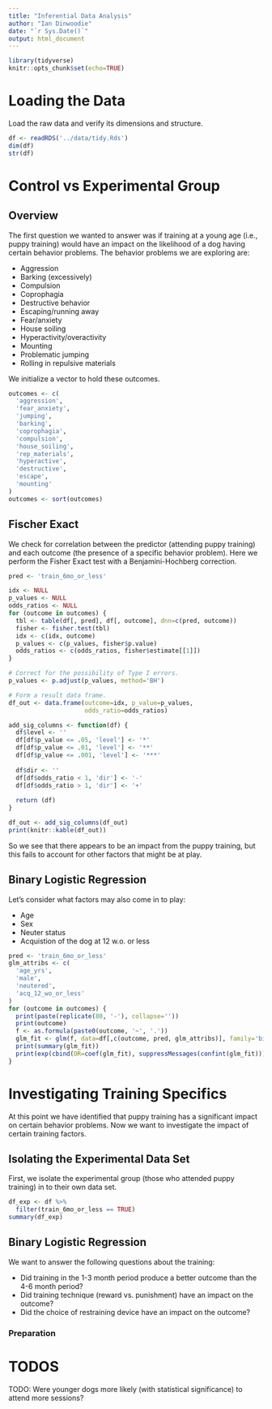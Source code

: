 ```yaml
---
title: "Inferential Data Analysis"
author: "Ian Dinwoodie"
date: "`r Sys.Date()`"
output: html_document
---
```


```r
library(tidyverse)
knitr::opts_chunk$set(echo=TRUE)
```

# Loading the Data

Load the raw data and verify its dimensions and structure.

```r
df <- readRDS('../data/tidy.Rds')
dim(df)
str(df)
```

# Control vs Experimental Group

## Overview

The first question we wanted to answer was if training at a young age (i.e.,
puppy training) would have an impact on the likelihood of a dog having certain
behavior problems. The behavior problems we are exploring are:

- Aggression
- Barking (excessively)
- Compulsion
- Coprophagia
- Destructive behavior
- Escaping/running away
- Fear/anxiety
- House soiling
- Hyperactivity/overactivity
- Mounting
- Problematic jumping
- Rolling in repulsive materials

We initialize a vector to hold these outcomes.

```r
outcomes <- c(
  'aggression',
  'fear_anxiety',
  'jumping',
  'barking',
  'coprophagia',
  'compulsion',
  'house_soiling',
  'rep_materials',
  'hyperactive',
  'destructive',
  'escape',
  'mounting'
)
outcomes <- sort(outcomes)
```

## Fischer Exact

We check for correlation between the predictor (attending puppy training) and
each outcome (the presence of a specific behavior problem). Here we perform the
Fisher Exact test with a Benjamini-Hochberg correction.

```r
pred <- 'train_6mo_or_less'

idx <- NULL
p_values <- NULL
odds_ratios <- NULL 
for (outcome in outcomes) {
  tbl <- table(df[, pred], df[, outcome], dnn=c(pred, outcome))
  fisher <- fisher.test(tbl)
  idx <- c(idx, outcome)
  p_values <- c(p_values, fisher$p.value)
  odds_ratios <- c(odds_ratios, fisher$estimate[[1]])
}

# Correct for the possibility of Type I errors.
p_values <- p.adjust(p_values, method='BH')

# Form a result data frame.
df_out <- data.frame(outcome=idx, p_value=p_values,
                     odds_ratio=odds_ratios)

add_sig_columns <- function(df) {
  df$level <- ''
  df[df$p_value <= .05, 'level'] <- '*'
  df[df$p_value <= .01, 'level'] <- '**'
  df[df$p_value <= .001, 'level'] <- '***'
  
  df$dir <- ''
  df[df$odds_ratio < 1, 'dir'] <- '-'
  df[df$odds_ratio > 1, 'dir'] <- '+'
  
  return (df)
}

df_out <- add_sig_columns(df_out)
print(knitr::kable(df_out))
```

So we see that there appears to be an impact from the puppy training, but this
fails to account for other factors that might be at play.

## Binary Logistic Regression

Let's consider what factors may also come in to play:

- Age
- Sex
- Neuter status
- Acquistion of the dog at 12 w.o. or less

```r
pred <- 'train_6mo_or_less'
glm_attribs <- c(
  'age_yrs',
  'male',
  'neutered',
  'acq_12_wo_or_less'
)
for (outcome in outcomes) {
  print(paste(replicate(80, '-'), collapse=''))
  print(outcome)
  f <- as.formula(paste0(outcome, '~', '.'))
  glm_fit <- glm(f, data=df[,c(outcome, pred, glm_attribs)], family='binomial')
  print(summary(glm_fit))
  print(exp(cbind(OR=coef(glm_fit), suppressMessages(confint(glm_fit)))))
}
```

# Investigating Training Specifics

At this point we have identified that puppy training has a significant impact on
certain behavior problems. Now we want to investigate the impact of certain
training factors.

## Isolating the Experimental Data Set

First, we isolate the experimental group (those who attended puppy training) in
to their own data set.

```r
df_exp <- df %>%
  filter(train_6mo_or_less == TRUE)
summary(df_exp)
```

## Binary Logistic Regression

We want to answer the following questions about the training:

- Did training in the 1-3 month period produce a better outcome than the 4-6
month period?
- Did training technique (reward vs. punishment) have an impact on the
outcome?
- Did the choice of restraining device have an impact on the outcome?

### Preparation

# TODOS

TODO: Were younger dogs more likely (with statistical significance) to attend more sessions?

